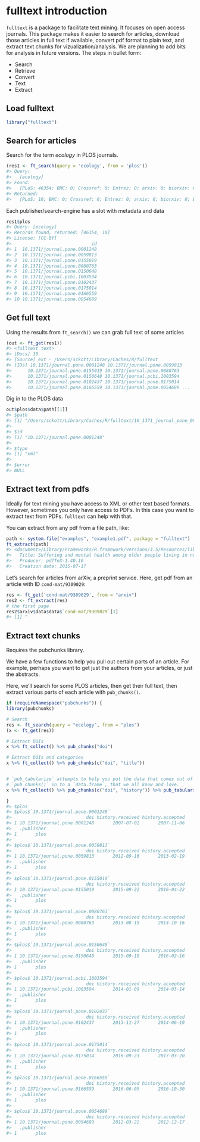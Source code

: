 <!--
%\VignetteEngine{knitr::knitr}
%\VignetteIndexEntry{fulltext introduction}
%\VignetteEncoding{UTF-8}
-->



fulltext introduction
======

`fulltext` is a package to facilitate text mining. It focuses on open access journals. This package makes it easier to search for articles, download those articles in full text if available, convert pdf format to plain text, and extract text chunks for vizualization/analysis. We are planning to add bits for analysis in future versions. The steps in bullet form:

* Search
* Retrieve
* Convert
* Text
* Extract

## Load fulltext


```r
library("fulltext")
```

## Search for articles

Search for the term _ecology_ in PLOS journals.


```r
(res1 <- ft_search(query = 'ecology', from = 'plos'))
#> Query:
#>   [ecology] 
#> Found:
#>   [PLoS: 46354; BMC: 0; Crossref: 0; Entrez: 0; arxiv: 0; biorxiv: 0; Europe PMC: 0; Scopus: 0; Microsoft: 0] 
#> Returned:
#>   [PLoS: 10; BMC: 0; Crossref: 0; Entrez: 0; arxiv: 0; biorxiv: 0; Europe PMC: 0; Scopus: 0; Microsoft: 0]
```

Each publisher/search-engine has a slot with metadata and data


```r
res1$plos
#> Query: [ecology] 
#> Records found, returned: [46354, 10] 
#> License: [CC-BY] 
#>                              id
#> 1  10.1371/journal.pone.0001248
#> 2  10.1371/journal.pone.0059813
#> 3  10.1371/journal.pone.0155019
#> 4  10.1371/journal.pone.0080763
#> 5  10.1371/journal.pone.0150648
#> 6  10.1371/journal.pcbi.1003594
#> 7  10.1371/journal.pone.0102437
#> 8  10.1371/journal.pone.0175014
#> 9  10.1371/journal.pone.0166559
#> 10 10.1371/journal.pone.0054689
```

## Get full text

Using the results from `ft_search()` we can grab full text of some articles


```r
(out <- ft_get(res1))
#> <fulltext text>
#> [Docs] 10 
#> [Source] ext - /Users/sckott/Library/Caches/R/fulltext 
#> [IDs] 10.1371/journal.pone.0001248 10.1371/journal.pone.0059813
#>      10.1371/journal.pone.0155019 10.1371/journal.pone.0080763
#>      10.1371/journal.pone.0150648 10.1371/journal.pcbi.1003594
#>      10.1371/journal.pone.0102437 10.1371/journal.pone.0175014
#>      10.1371/journal.pone.0166559 10.1371/journal.pone.0054689 ...
```

Dig in to the PLOS data


```r
out$plos$data$path[[1]]
#> $path
#> [1] "/Users/sckott/Library/Caches/R/fulltext/10_1371_journal_pone_0001248.xml"
#> 
#> $id
#> [1] "10.1371/journal.pone.0001248"
#> 
#> $type
#> [1] "xml"
#> 
#> $error
#> NULL
```

## Extract text from pdfs

Ideally for text mining you have access to XML or other text based formats. However, 
sometimes you only have access to PDFs. In this case you want to extract text 
from PDFs. `fulltext` can help with that. 

You can extract from any pdf from a file path, like:


```r
path <- system.file("examples", "example1.pdf", package = "fulltext")
ft_extract(path)
#> <document>/Library/Frameworks/R.framework/Versions/3.5/Resources/library/fulltext/examples/example1.pdf
#>   Title: Suffering and mental health among older people living in nursing homes---a mixed-methods study
#>   Producer: pdfTeX-1.40.10
#>   Creation date: 2015-07-17
```

Let's search for articles from arXiv, a preprint service. Here, get pdf from 
an article with ID `cond-mat/9309029`:


```r
res <- ft_get('cond-mat/9309029', from = "arxiv")
res2 <- ft_extract(res)
# the first page
res2$arxiv$data$data$`cond-mat/9309029`[1]
#> [1] "                                                                                                                          FERMILAB-PUB-93/15-T\n                                                                                                                                       March 1993\n                                                                                                                             Revised: January 1994\n                                           The Thermodynamics and Economics of Waste\n                                           Dallas C. Kennedy, Research Associate,\narXiv:cond-mat/9309029v8 26 Jan 1994\n                                           Fermi National Accelerator Laboratory,\n                                           P.O. Box 500 MS106, Batavia, Illinois 60510 USA∗\n                                                                                         Abstract\n                                       The increasingly relevant problem of natural resource use and waste production, disposal, and reuse is\n                                       examined from several viewpoints: economic, technical, and thermodynamic. Alternative economies are\n                                       studied, with emphasis on recycling of waste to close the natural resource cycle. The physical nature of\n                                       human economies and constraints on recycling and energy efficiency are stated in terms of entropy and\n                                       complexity.\n                                           What is a cynic? A man who knows the price of everything, and the value of nothing.\n                                                                                                                                      Oscar Wilde [1]\n                                            Our planet is finite in size and, except for a few energy and matter flows, its biosphere forms a closed\n                                       system. The envelope that makes life possible extends a small distance below the surface of the Earth and\n                                       less than a hundred miles into the atmosphere. While almost closed, the biosphere is not static, but is\n                                       constantly changing, moving flows of energy, air, water, soil, and life around in a shifting, never-repeating\n                                       pattern. The combination of general physical laws and the specific properties of the Earth places important\n                                       constraints on the activities of life, some embodied in the metabolism and forms of living creatures, others\n                                       imprinted into their genes by selective effects. All life needs sources of energy for sustenance and imposes\n                                       a burden of waste on its environment. Since this waste is usually harmful to the creatures emitting it, the\n                                       environment must, if these creatures are to continue living, break the waste down into less toxic forms and\n                                       possibly reuse it.\n                                            The growing dominance of humankind over the planet, both by technological power and by numbers,\n                                       imposes certain costs on the biosphere, sometimes a result of conscious attempts at controlling Nature, but\n                                       more frequently by unwitting influence. Moreover, the burden of carrying the activities of human sustenance,\n                                       unlike that of other animals, cannot be understood by considering the physical and biological activities of each\n                                       person in isolation. Because of their unique position at the top of the food chain, their tool-making abilities,\n                                       and the co-operative character of human activities (the division of labor or specialization), the physical and\n                                       biological aspects must be considered together in the context of the peculiarities of economic life [2]. The\n                                       economic aspects take on an independent importance because of the absence of any automatic, given means\n                                       of human subsistence and the extension of individual self-sufficiency by surplus production and trading [3].\n                                       This point of view is necessary for comprehending the ecological significance of all economies more elaborate\n                                       than the simplest subsistence or household economies, up to and including the most sophisticated systems\n                                       of technology and trade. On the other hand, the formulation of economic theory has generally taken place,\n                                         * Present address: Department of Physics, University of Florida, Gainesville, Florida 32611 USA\n                                                                                              1\n"
```

## Extract text chunks

Requires the pubchunks library.

We have a few functions to help you pull out certain parts of an article. 
For example, perhaps you want to get just the authors from your articles, 
or just the abstracts. 

Here, we'll search for some PLOS articles, then get their full text, then
extract various parts of each article with `pub_chunks()`.


```r
if (requireNamespace("pubchunks")) {
library(pubchunks)

# Search
res <- ft_search(query = "ecology", from = "plos")
(x <- ft_get(res))

# Extract DOIs
x %>% ft_collect() %>% pub_chunks("doi")

# Extract DOIs and categories
x %>% ft_collect() %>% pub_chunks(c("doi", "title"))


# `pub_tabularize` attempts to help you put the data that comes out of 
# `pub_chunks()` in to a `data.frame`, that we all know and love. 
x %>% ft_collect() %>% pub_chunks(c("doi", "history")) %>% pub_tabularize()

}
#> $plos
#> $plos$`10.1371/journal.pone.0001248`
#>                            doi history.received history.accepted
#> 1 10.1371/journal.pone.0001248       2007-07-02       2007-11-06
#>   .publisher
#> 1       plos
#> 
#> $plos$`10.1371/journal.pone.0059813`
#>                            doi history.received history.accepted
#> 1 10.1371/journal.pone.0059813       2012-09-16       2013-02-19
#>   .publisher
#> 1       plos
#> 
#> $plos$`10.1371/journal.pone.0155019`
#>                            doi history.received history.accepted
#> 1 10.1371/journal.pone.0155019       2015-09-22       2016-04-22
#>   .publisher
#> 1       plos
#> 
#> $plos$`10.1371/journal.pone.0080763`
#>                            doi history.received history.accepted
#> 1 10.1371/journal.pone.0080763       2013-08-15       2013-10-16
#>   .publisher
#> 1       plos
#> 
#> $plos$`10.1371/journal.pone.0150648`
#>                            doi history.received history.accepted
#> 1 10.1371/journal.pone.0150648       2015-09-19       2016-02-16
#>   .publisher
#> 1       plos
#> 
#> $plos$`10.1371/journal.pcbi.1003594`
#>                            doi history.received history.accepted
#> 1 10.1371/journal.pcbi.1003594       2014-01-09       2014-03-14
#>   .publisher
#> 1       plos
#> 
#> $plos$`10.1371/journal.pone.0102437`
#>                            doi history.received history.accepted
#> 1 10.1371/journal.pone.0102437       2013-11-27       2014-06-19
#>   .publisher
#> 1       plos
#> 
#> $plos$`10.1371/journal.pone.0175014`
#>                            doi history.received history.accepted
#> 1 10.1371/journal.pone.0175014       2016-09-23       2017-03-20
#>   .publisher
#> 1       plos
#> 
#> $plos$`10.1371/journal.pone.0166559`
#>                            doi history.received history.accepted
#> 1 10.1371/journal.pone.0166559       2016-06-05       2016-10-30
#>   .publisher
#> 1       plos
#> 
#> $plos$`10.1371/journal.pone.0054689`
#>                            doi history.received history.accepted
#> 1 10.1371/journal.pone.0054689       2012-03-22       2012-12-17
#>   .publisher
#> 1       plos
```
